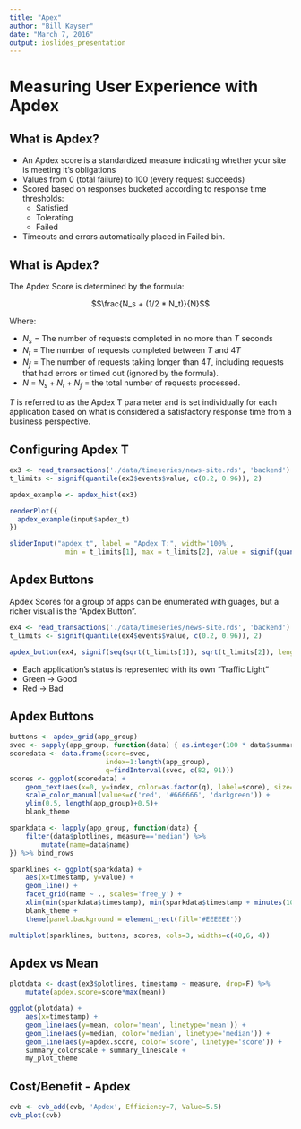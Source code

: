```yaml
---
title: "Apex"
author: "Bill Kayser"
date: "March 7, 2016"
output: ioslides_presentation
---
```


# Measuring User Experience with Apdex

## What is Apdex?

* An Apdex score is a standardized measure indicating whether your site is meeting it's obligations
* Values from 0 (total failure) to 100 (every request succeeds)
* Scored based on responses bucketed according to response time thresholds:
    * Satisfied
    * Tolerating
    * Failed
* Timeouts and errors automatically placed in Failed bin.

## What is Apdex?

The Apdex Score is determined by the formula: 

$$\frac{N_s + (1/2 * N_t)}{N}$$

Where:

* $N_s$ = The number of requests completed in no more than $T$ seconds
* $N_t$ = The number of requests completed between $T$ and $4T$
* $N_f$ = The number of requests taking longer than $4T$, including requests that had errors or timed out (ignored by the formula).
* $N$ = $N_s + N_t + N_f$ = the total number of requests processed.

$T$ is referred to as the Apdex T parameter and is set individually for each application based on what
is considered a satisfactory response time from a business perspective.

## Configuring Apdex T

```r
ex3 <- read_transactions('./data/timeseries/news-site.rds', 'backend')
t_limits <- signif(quantile(ex3$events$value, c(0.2, 0.96)), 2)

apdex_example <- apdex_hist(ex3)

renderPlot({
  apdex_example(input$apdex_t)
})

sliderInput("apdex_t", label = "Apdex T:", width='100%', 
              min = t_limits[1], max = t_limits[2], value = signif(quantile(ex3$events$value, 0.5),2), step = 100)
```

## Apdex Buttons

Apdex Scores for a group of apps can be enumerated with guages, but a richer visual 
is the "Apdex Button".

```r
ex4 <- read_transactions('./data/timeseries/news-site.rds', 'backend')
t_limits <- signif(quantile(ex4$events$value, c(0.2, 0.96)), 2)

apdex_button(ex4, signif(seq(sqrt(t_limits[1]), sqrt(t_limits[2]), length.out = 6)^2, 2))
```

* Each application's status is represented with its own "Traffic Light"
* Green &rarr; Good
* Red &rarr; Bad

## Apdex Buttons


```r

buttons <- apdex_grid(app_group)
svec <- sapply(app_group, function(data) { as.integer(100 * data$summary$score) })
scoredata <- data.frame(score=svec, 
                        index=1:length(app_group),
                        q=findInterval(svec, c(82, 91)))
scores <- ggplot(scoredata) +
    geom_text(aes(x=0, y=index, color=as.factor(q), label=score), size=10) +
    scale_color_manual(values=c('red', '#666666', 'darkgreen')) +
    ylim(0.5, length(app_group)+0.5)+
    blank_theme

sparkdata <- lapply(app_group, function(data) {
    filter(data$plotlines, measure=='median') %>%
        mutate(name=data$name)
}) %>% bind_rows

sparklines <- ggplot(sparkdata) +
    aes(x=timestamp, y=value) +
    geom_line() +
    facet_grid(name ~ ., scales='free_y') +
    xlim(min(sparkdata$timestamp), min(sparkdata$timestamp + minutes(10))) +
    blank_theme +
    theme(panel.background = element_rect(fill='#EEEEEE'))

multiplot(sparklines, buttons, scores, cols=3, widths=c(40,6, 4))
```

## Apdex vs Mean

```r

plotdata <- dcast(ex3$plotlines, timestamp ~ measure, drop=F) %>%
    mutate(apdex.score=score*max(mean))

ggplot(plotdata) +
    aes(x=timestamp) +
    geom_line(aes(y=mean, color='mean', linetype='mean')) + 
    geom_line(aes(y=median, color='median', linetype='median')) + 
    geom_line(aes(y=apdex.score, color='score', linetype='score')) +
    summary_colorscale + summary_linescale +
    my_plot_theme

```

## Cost/Benefit - Apdex {.cvb}

```r
cvb <- cvb_add(cvb, 'Apdex', Efficiency=7, Value=5.5)
cvb_plot(cvb)
```
